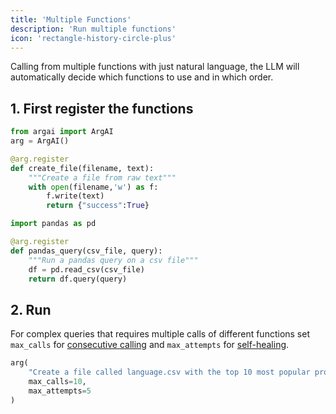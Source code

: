 ```yaml
---
title: 'Multiple Functions'
description: 'Run multiple functions'
icon: 'rectangle-history-circle-plus'
---
```


Calling from multiple functions with just natural language, the LLM will automatically decide which functions to use and in which order.

## 1. First register the functions
```python
from argai import ArgAI
arg = ArgAI()

@arg.register
def create_file(filename, text):
    """Create a file from raw text"""
    with open(filename,'w') as f:
        f.write(text)
        return {"success":True}

import pandas as pd

@arg.register
def pandas_query(csv_file, query):
    """Run a pandas query on a csv file"""
    df = pd.read_csv(csv_file)
    return df.query(query)
```

## 2. Run
For complex queries that requires multiple calls of different functions set `max_calls` for [consecutive calling](guides/consecutive-calls) and `max_attempts` for [self-healing](guides/self-healing).
```python
arg(
    "Create a file called language.csv with the top 10 most popular programming languages available.",
    max_calls=10,
    max_attempts=5
)
```